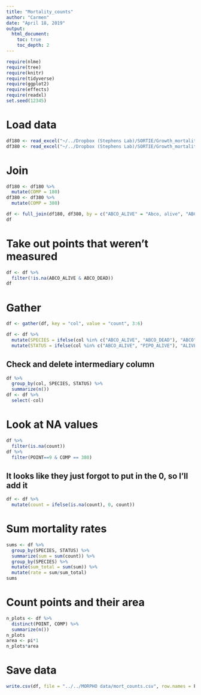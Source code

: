 ```yaml
---
title: "Mortality_counts"
author: "Carmen"
date: "April 18, 2019"
output: 
  html_document:
    toc: true
    toc_depth: 2
---
```


```r
require(nlme)
require(tree)
require(knitr)
require(tidyverse)
require(ggplot2)
require(effects)
require(readxl)
set.seed(12345)
```

# Load data
```r
df180 <- read_excel("~/../Dropbox (Stephens Lab)/SORTIE/Growth_mortality/data/counts/compiled/Mort_180_counts_compiled_Aug16_2017.xlsx")
df380 <- read_excel("~/../Dropbox (Stephens Lab)/SORTIE/Growth_mortality/data/counts/compiled/Mort_380_counts_compiled_Oct1_2017.xlsx")
```

# Join

```r
df180 <- df180 %>% 
  mutate(COMP = 180)
df380 <- df380 %>% 
  mutate(COMP = 380)
```

```r
df <- full_join(df180, df380, by = c("ABCO_ALIVE" = "Abco, alive", "ABCO_DEAD" = "Abco, dead", "PIPO_ALIVE" = "Pipo, alive", "PIPO_DEAD" = "Pipo, dead", "POINT" ="Plot", "NOTES"="notes", "COMP"="COMP"))
df
```

# Take out points that weren't measured
```r
df <- df %>% 
  filter(!is.na(ABCO_ALIVE & ABCO_DEAD))
df
```

# Gather
```r
df <- gather(df, key = "col", value = "count", 3:6)
```

```r
df <- df %>% 
  mutate(SPECIES = ifelse(col %in% c("ABCO_ALIVE", "ABCO_DEAD"), "ABCO", "PIPO")) %>% 
  mutate(STATUS = ifelse(col %in% c("ABCO_ALIVE", "PIPO_ALIVE"), "ALIVE", "DEAD"))
```

## Check and delete intermediary column
```r
df %>% 
  group_by(col, SPECIES, STATUS) %>% 
  summarize(n())
df <- df %>% 
  select(-col)
```

# Look at NA values
```r
df %>% 
  filter(is.na(count))
df %>% 
  filter(POINT==9 & COMP == 380)
```

## It looks like they just forgot to put in the 0, so I'll add it
```r
df <- df %>% 
  mutate(count = ifelse(is.na(count), 0, count))
```

# Sum mortality rates
```r
sums <- df %>% 
  group_by(SPECIES, STATUS) %>% 
  summarize(sum = sum(count)) %>% 
  group_by(SPECIES) %>% 
  mutate(sum_total = sum(sum)) %>% 
  mutate(rate = sum/sum_total)
sums
```

# Count points and their area
```r
n_plots <- df %>% 
  distinct(POINT, COMP) %>% 
  summarize(n())
n_plots
area <- pi*1
n_plots*area
```

# Save data
```r
write.csv(df, file = "../../MORPHO data/mort_counts.csv", row.names = F)
```


